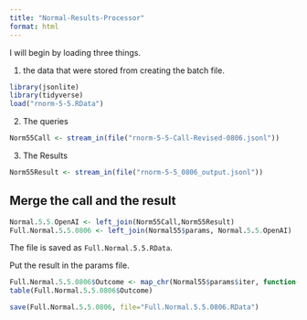 ```yaml
---
title: "Normal-Results-Processor"
format: html
---
```


I will begin by loading three things.  

1. the data that were stored from creating the batch file.

```r
library(jsonlite)
library(tidyverse)
load("rnorm-5-5.RData")
```

2. The queries

```r
Norm55Call <- stream_in(file("rnorm-5-5-Call-Revised-0806.jsonl"))
```

3. The Results

```r
Norm55Result <- stream_in(file("rnorm-5-5_0806_output.jsonl"))
```

## Merge the call and the result

```r
Normal.5.5.OpenAI <- left_join(Norm55Call,Norm55Result)
Full.Normal.5.5.0806 <- left_join(Normal55$params, Normal.5.5.OpenAI)
```

The file is saved as `Full.Normal.5.5.RData`.

Put the result in the params file.

```r
Full.Normal.5.5.0806$Outcome <- map_chr(Normal55$params$iter, function(x) { unlist(Norm55Result$response$body$choices[[x]][[2]][2]) })
table(Full.Normal.5.5.0806$Outcome)
```

```r
save(Full.Normal.5.5.0806, file="Full.Normal.5.5.0806.RData")
```

